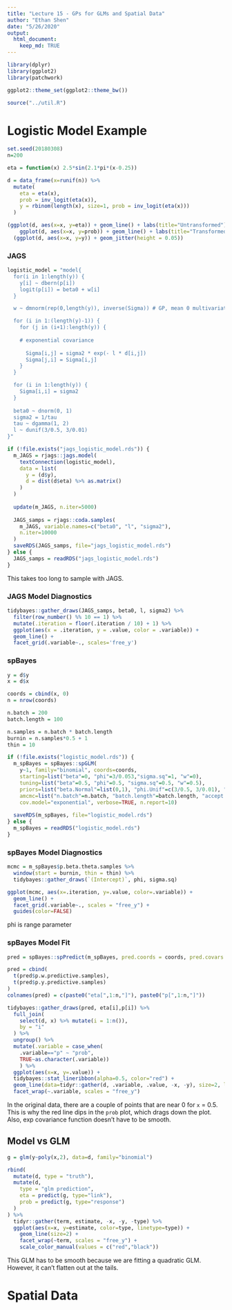 ```yaml
---
title: "Lecture 15 - GPs for GLMs and Spatial Data"
author: "Ethan Shen"
date: "5/26/2020"
output: 
  html_document:
    keep_md: TRUE
---
```


```r
library(dplyr)
library(ggplot2)
library(patchwork)

ggplot2::theme_set(ggplot2::theme_bw())

source("../util.R")
```

# Logistic Model Example 

```r
set.seed(20180308)
n=200

eta = function(x) 2.5*sin(2.1*pi*(x-0.25)) 

d = data_frame(x=runif(n)) %>%
  mutate(
    eta = eta(x),
    prob = inv_logit(eta(x)),
    y = rbinom(length(x), size=1, prob = inv_logit(eta(x)))
  )

(ggplot(d, aes(x=x, y=eta)) + geom_line() + labs(title="Untransformed") + 
    ggplot(d, aes(x=x, y=prob)) + geom_line() + labs(title="Transformed"))  / 
  (ggplot(d, aes(x=x, y=y)) + geom_jitter(height = 0.05))
```

### JAGS

```r
logistic_model = "model{
  for(i in 1:length(y)) {
    y[i] ~ dbern(p[i])
    logit(p[i]) = beta0 + w[i]
  }

  w ~ dmnorm(rep(0,length(y)), inverse(Sigma)) # GP, mean 0 multivariate procses

  for (i in 1:(length(y)-1)) {
    for (j in (i+1):length(y)) {
    
    # exponential covariance
    
      Sigma[i,j] = sigma2 * exp(- l * d[i,j]) 
      Sigma[j,i] = Sigma[i,j]
    }
  }

  for (i in 1:length(y)) {
    Sigma[i,i] = sigma2
  }  
  
  beta0 ~ dnorm(0, 1)
  sigma2 = 1/tau
  tau ~ dgamma(1, 2)
  l ~ dunif(3/0.5, 3/0.01)
}"

if (!file.exists("jags_logistic_model.rds")) {
  m_JAGS = rjags::jags.model(
    textConnection(logistic_model),
    data = list(
      y = (d$y),
      d = dist(d$eta) %>% as.matrix()
    )
  )
  
  update(m_JAGS, n.iter=5000)
  
  JAGS_samps = rjags::coda.samples(
    m_JAGS, variable.names=c("beta0", "l", "sigma2"),
    n.iter=10000
  )
  saveRDS(JAGS_samps, file="jags_logistic_model.rds")
} else {
  JAGS_samps = readRDS("jags_logistic_model.rds")
}
```

This takes too long to sample with JAGS. 

### JAGS Model Diagnostics 

```r
tidybayes::gather_draws(JAGS_samps, beta0, l, sigma2) %>%
  filter(row_number() %% 10 == 1) %>%
  mutate(.iteration = floor(.iteration / 10) + 1) %>%
  ggplot(aes(x = .iteration, y = .value, color = .variable)) + 
  geom_line() + 
  facet_grid(.variable~., scales='free_y')
```

### spBayes

```r
y = d$y
x = d$x

coords = cbind(x, 0)
n = nrow(coords)

n.batch = 200
batch.length = 100

n.samples = n.batch * batch.length
burnin = n.samples*0.5 + 1
thin = 10

if (!file.exists("logistic_model.rds")) {
  m_spBayes = spBayes::spGLM(
    y~1, family="binomial", coords=coords,
    starting=list("beta"=0, "phi"=3/0.053,"sigma.sq"=1, "w"=0),
    tuning=list("beta"=0.5, "phi"=0.5, "sigma.sq"=0.5, "w"=0.5),
    priors=list("beta.Normal"=list(0,1), "phi.Unif"=c(3/0.5, 3/0.01), "sigma.sq.IG"=c(2, 1)),
    amcmc=list("n.batch"=n.batch, "batch.length"=batch.length, "accept.rate"=0.43),
    cov.model="exponential", verbose=TRUE, n.report=10)
  
  saveRDS(m_spBayes, file="logistic_model.rds")
} else {
  m_spBayes = readRDS("logistic_model.rds")
}
```

### spBayes Model Diagnostics 

```r
mcmc = m_spBayes$p.beta.theta.samples %>% 
  window(start = burnin, thin = thin) %>%
  tidybayes::gather_draws(`(Intercept)`, phi, sigma.sq)

ggplot(mcmc, aes(x=.iteration, y=.value, color=.variable)) +
  geom_line() +
  facet_grid(.variable~., scales = "free_y") +
  guides(color=FALSE)
```

phi is range parameter 

### spBayes Model Fit 

```r
pred = spBayes::spPredict(m_spBayes, pred.coords = coords, pred.covars = matrix(rep(1,n)), start = burnin, thin=thin, verbose = FALSE)

pred = cbind(
  t(pred$p.w.predictive.samples),
  t(pred$p.y.predictive.samples)
) 
colnames(pred) = c(paste0("eta[",1:n,"]"), paste0("p[",1:n,"]"))

tidybayes::gather_draws(pred, eta[i],p[i]) %>%
  full_join(
    select(d, x) %>% mutate(i = 1:n()),
    by = "i"
  ) %>%
  ungroup() %>%
  mutate(.variable = case_when(
    .variable=="p" ~ "prob",
    TRUE~as.character(.variable))
    ) %>%
  ggplot(aes(x=x, y=.value)) +
  tidybayes::stat_lineribbon(alpha=0.5, color="red") +
  geom_line(data=tidyr::gather(d, .variable, .value, -x, -y), size=2, linetype=2) +
  facet_wrap(~.variable, scales = "free_y")
```

In the original data, there are a couple of points that are near 0 for `x` = 0.5. This is why the red line dips in the `prob` plot, which drags down the plot. Also, exp covariance function doesn't have to be smooth.

## Model vs GLM

```r
g = glm(y~poly(x,2), data=d, family="binomial")
```

```r
rbind(
  mutate(d, type = "truth"),
  mutate(d, 
    type = "glm prediction",
    eta = predict(g, type="link"),
    prob = predict(g, type="response")
  )
) %>% 
  tidyr::gather(term, estimate, -x, -y, -type) %>%
  ggplot(aes(x=x, y=estimate, color=type, linetype=type)) +
    geom_line(size=2) +
    facet_wrap(~term, scales = "free_y") +
    scale_color_manual(values = c("red","black"))
```

This GLM has to be smooth because we are fitting a quadratic GLM. However, it can't flatten out at the tails. 

# Spatial Data 


